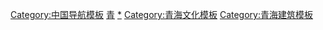 {{Navbox
|name = 青海全国重点文物保护单位
|title = [[青海全国重点文物保护单位列表|青海省境内的全国重点文物保护单位]]
|titlestyle =
|image =
|style = text-align:left;
|state = {{{state<includeonly>|collapsed</includeonly>}}}
|groupstyle = text-align:center;
| listclass = hlist
|group1 = [[西宁市]]
|list1 = * [[塔尔寺]]
* [[沈那遗址]]
* [[虎台遗址]]
* [[西宁东关清真寺|东关清真大寺]]
* [[湟源城隍庙]]
|group2 = [[海东市]]
|list2 = * [[瞿昙寺]]
* [[马厂塬遗址]]
* [[喇家遗址]]
* [[柳湾遗址]]
* [[却藏寺]]
* [[循化西路红军革命旧址]]
* [[街子拱北]]
* [[夏琼寺]]
* [[文都寺|文都寺及班禅大师故居]]
* [[旦斗寺]]
* [[佑宁寺]]
* [[洪水泉清真寺]]
* [[阿河滩清真寺]]
* [[撒拉族清真寺古建筑群]]
* [[天佑德酒作坊]]
|group3 = [[海北藏族自治州]]
|list3 = 
* [[西海郡故城遗址]]
* [[第一个核武器研制基地旧址]]
* [[门源古城]]
* [[尕海古城遗址]]

|group4 = [[海南藏族自治州]]
|list4 = 
* [[贵德玉皇阁|贵德文庙及玉皇阁]]
* [[宗日遗址]]
* [[赛宗寺]]
* [[文昌庙 (贵德县)|文昌庙]]
* [[珍珠寺]]
* [[石藏寺]]
* [[伏俟城遗址]]

|group5 = [[黄南藏族自治州]]
|list5 = 
* [[隆务寺]]
* [[保安古屯田寨堡古建筑群]]
* [[和日寺|和日寺石经墙及和日寺]]
* [[囊拉千户院]]

|group6 = [[果洛藏族自治州]]
|list6 = 
* [[拉加寺]]
* [[果洛红军沟]]
* [[果洛和平解放纪念地]]

|group7 = [[玉树藏族自治州]]
|list7 = 
* [[桑周寺|藏娘佛塔及桑周寺]]
* [[达那寺|格萨尔三十大将军灵塔和达那寺]]
* [[贝大日如来佛石窟寺]]和[[勒巴沟摩崖]]
* [[新寨嘉那嘛呢]]
* [[贡萨寺|贡萨寺旧址与宗喀巴大殿]]
* [[杂涅墓群]]
* [[玉树古墓群]]

|group8 = [[海西蒙古族藏族自治州]]
|list8 = 
* [[热水墓群]]
* [[塔温搭里哈遗址]]
* [[塔里他里哈遗址]]
* [[青藏公路建设指挥部旧址]]（将军楼）
* [[考肖图古城遗址]]

|belowstyle= text-align:center
|below = 参见：'''[[青海省文物保护单位]]'''{{中华人民共和国各省级行政区模板索引|全国重点文物保护单位|仅内地=yes|仅省名=yes}}
}}<noinclude>
[[Category:中国导航模板]]
[[Category:全国重点文物保护单位模板|青]]
[[Category:青海全国重点文物保护单位|*]]
[[Category:青海文化模板]]
[[Category:青海建筑模板]]
</noinclude>